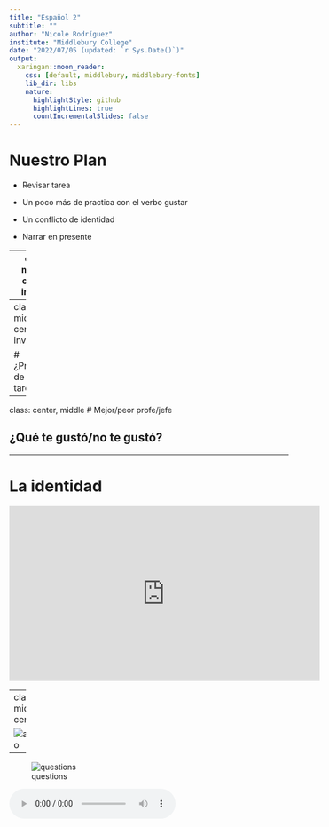 ```yaml
---
title: "Español 2"
subtitle: ""
author: "Nicole Rodríguez"
institute: "Middlebury College"
date: "2022/07/05 (updated: `r Sys.Date()`)"
output:
  xaringan::moon_reader:
    css: [default, middlebury, middlebury-fonts]
    lib_dir: libs
    nature:
      highlightStyle: github
      highlightLines: true
      countIncrementalSlides: false
---
```

# Nuestro Plan

- Revisar tarea

- Un poco más de practica con el verbo gustar

- Un conflicto de identidad

- Narrar en presente

---
class: middle, center, inverse

# ¿¿Comemos juntos un día?? Desayno, almuerzo o cena.

# ¿Grupo de Whatsapp o Slack?
---
class: middle, center, inverse

# ¿Preguntas de la tarea?

---
class: center, middle
# Mejor/peor profe/jefe

## ¿Qué te gustó/no te gustó? 

---

# La identidad

<iframe width="560" height="315" src="https://www.youtube.com/embed/xzjd_7qkYtU" title="YouTube video player" frameborder="0" allow="accelerometer; autoplay; clipboard-write; encrypted-media; gyroscope; picture-in-picture" allowfullscreen></iframe>

---
class: middle, center

![audio](libs/img/audio_foto.png)

---

![questions](libs/img/audio_q.png)


<audio controls>
  <source src="./libs/assets/txt_audio_cd1_track_01.mp3" type="audio/wav">
Your browser does not support the audio element.
</audio>

---
class: middle, center

# ¿Cómo te identificas?

---
class: middle, center, inverse

# Descanso

---
class: middle, center, inverse

# Narramos en el presente

---
### El paradigma tradicional

|    |    |  Singular      |    | Plural              |
|:---| :- | :--------------| :- | :------------------ |
| 1a |    |  yo            |    | nosotros/as         |
| 2a |    |  tú            |    | vosotros/as         |
| 3a |    |  él/ella/usted |    | ellos/ellas/ustedes |

--

### Pronombres no binarios novedosos

- elle, elles

---

# El tiempo presente expresa...


### ...una rutina

--

- Estudio en la biblioteca todos los días.

--

### ...una acción continua

--

- Mi amiga vive en una residencia este semestre.

--

### ...una acción en el futuro

--

- Mis compañeros van a una fiesta mañana.

---

# Repaso y más información Los verbos regulares

### Hay tres tipos de infinitivos: -ar, -er, -ir

|                     |    | -ar         |    | -er         |    | -ir           |
| :------------------ | :- | :---------- | :- | :---------- | :- | :------------ |
|                     |    | **tomar**   |    | **comer**   |    | **asistir**   |
| yo                  |    | tom**o**    |    | com**o**    |    | asist**o**    |
| tú                  |    | tom**as**   |    | com**es**   |    | asist**es**   |
| él/ella/usted       |    | tom**a**    |    | com**e**    |    | asist**e**    |
| nosotro(as)         |    | tom**amos** |    | com**emos** |    | asist**imos** |
| vosotros(as)        |    | tom**áis**  |    | com**éis**  |    | asist**ís**   |
| ellos/ellas/ustedes |    | tom**an**   |    | com**en**   |    | asist**en**   |


---

# A practicar

### Usa los verbos en el presente para hablar de...

1. tu rutina  
.grey[Normalmente desayuno a las 8, voy al gimnasio a las 9, trabajo a las 10, etc.]

--

2. una acción continua  
.grey[Veo la televisión todos los días.]

--

3. una acción en el futuro (ir a + inf.)  
.grey[Mañana voy a viajar.]

---

# A compartir con los compañer@s

#.pull-left[Un día típico para mí en NJ] 

#.pull-right[Un día típico en Middlebury]

.pull-left[
- Corro 15k cada semana

- Tejo mucho

- Cocino (mentira, cocina mi mamá)

- Busco trabajo
]

.pull-right[
- Corro (?)

- Enseño desde las 8 hasta las 10 de la mañana

- Comparto baño :(

- Tejo (no tanto)
]

---
# A compartir con los compañer@s

#### Usa "En Middlebury ______ (verbo) pero en (otro lugar) _______ (verbo)."

#### o: "En Middlebury y en (otro lugar) ______ (verbo)."

Ejemplos: En Middlebury enseño pero en New Jersey cocino. Todos los días en Middlebury y en NJ escribo mi tesis.


### Usemos palabras como: *normalmente, a veces, siempre, todos los días*

---
class: center, middle, inverse 

# Verbos irregulares 

![fear](libs/img/fear.gif)

---


# Verbos irregulares

### Verbos con cambio en la raíz



| El infinitivo | la raíz |     |   el cambio    |    Ej.    |
| ------------- | ------- | --- | -------------- | --------- |
|               |         |     |                |           |
| pensar        | pens-   |     | p**ie**ns-     | Yo pienso |
|               | **e**   |  →  | **ie**         |           |
|               |         |     |                |           |
| volver        | volv-   |     | v**ue**lv-     | Yo vuelvo |
|               | **o**   |  →  | **ue**         |           |
|               |         |     |                |           |
| pedir         | ped-    |     | p**i**d-       | Yo pido   |
|               | **e**   |  →  | **i**          |           |



---

# Verbos irregulares

### Los verbos con el cambio **e** → **ie**



|     Pensar    |             |                     |             |
| ------------- | ----------- | ------------------- | ----------- |
| yo            | p**ie**nso  | nosotros            | pensamos    |
| tú            | p**ie**nsas | vosotros            | pensáis     |
| él/ella/usted | p**ie**nsa  | ellos/ellas/ustedes | p**ie**nsan |



--

### Ejemplos

- emp**e**zar
- pref**e**rir
- qu**e**rer
- recom**e**ndar


**OJO**! No hay cambio en las formas de **nosotros**/**vosotros**


---

# Verbos irregulares

### Los verbos con el cambio **o** → **ue**



|     Volver    |             |                     |             |
| ------------- | ----------- | ------------------- | ----------- |
| yo            | v**ue**lvo  | nosotros            | volvemos    |
| tú            | v**ue**lves | vosotros            | volvéis     |
| él/ella/usted | v**ue**lve  | ellos/ellas/ustedes | v**ue**lven |


--

### Ejemplos

- c**o**star
- p**o**der
- d**o**rmir

**OJO**! No hay cambio en las formas de **nosotros**/**vosotros**


---

# Verbos irregulares

### Los verbos con el cambio **e** → **i**



|     Pedir     |           |                     |            |
| ------------- | --------- | ------------------- | ---------- |
| yo            | p**i**do  | nosotros            | pedimos    |
| tú            | p**i**des | vosotros            | pedís      |
| él/ella/usted | p**i**de  | ellos/ellas/ustedes | p**i**den  |


--

### Ejemplos

- p**e**dir
- s**e**guir
- s**e**rvir

**OJO**! No hay cambio en las formas de **nosotros**/**vosotros**

---


# Verbos irregulares

### Jugar: el cambio **u** → **ue**


.large[
|     Jugar     |            |                     |            |
| ------------- | ---------- | ------------------- | ---------- |
| yo            | j**ue**go  | nosotros            | jugamos    |
| tú            | j**ue**gas | vosotros            | jugáis     |
| él/ella/usted | j**ue**ga  | ellos/ellas/ustedes | j**ue**gan |
]


--

### Ejemplo

- J**ue**go al golf todos los días.

**OJO**! No hay cambio en las formas de **nosotros**/**vosotros**
---

# Actividad: Crowdsourcing un cuento

.pull-left[

- Utilizando la lista de verbos que está a la derecha, escribe una frase 
corta en una hoja de papel. 
  - Puede ser una frase simple (SVO). 
  - Intenta usar vocabulario nuevo. 



- Cuando el profesor diga, mándale el cuento a alguien de tu grupo por mensaje 
**privado**.



- Lee lo que está escrito y añade una frase más. 
  - Tienes que usar uno de los verbos de la lista. 
  - Sólo puedes añadir **una** frase. 


- Repite.

]

--

.pull-right[

### Verbos

- jugar
- querer
- seguir
- servir
- pedir
- poder
- dormir
- empezar
- costar
- preferir
- recomendar

]

---

![activity7](libs/img/actividad7.png)


